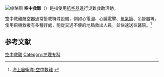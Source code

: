 [[File:CH-47JA_20090822_Yokota_AFB-02.JPG|缩略图]]
'''空中救難'''（{{lang-en|Air rescue/ Aeromedical service}}）是指使用[[航空器|航空器]]進行災難救助活動。

空中救難航空器通常搭載特殊設備，例如心電圖、心臟電擊、[[氧氣筒|氧氣筒]]、吊掛器等。使用飛機救援有多種好處，能從交通不便的地點救出人員，並快速送往醫院。<ref>[http://www.mod.go.jp/msdf/sf/news/send.html 海上自衛隊-空中救難] {{webarchive|url=https://web.archive.org/web/20130129232624/http://www.mod.go.jp/msdf/sf/news/send.html |date=2013-01-29 }}</ref>

==参考文献==
{{reflist}}
[[Category:空中救難|]]
[[Category:护理专科|Category:护理专科]]
